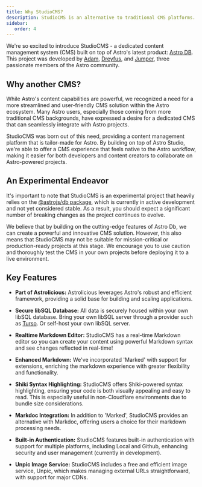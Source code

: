 ```yaml
---
title: Why StudioCMS?
description: StudioCMS is an alternative to traditional CMS platforms. It is a headless CMS that relies on Astro DB and Astro to deliver a seamless content management experience.
sidebar:
   order: 4
---
```


We're so excited to introduce StudioCMS - a dedicated content management system (CMS) built on top of Astro's latest product: [Astro DB](https://docs.astro.build/en/guides/astro-db/). This project was developed by [Adam](https://github.com/Adammatthiesen), [Dreyfus](https://github.com/dreyfus92), and [Jumper](https://github.com/jdtjenkins), three passionate members of the Astro community.

## Why another CMS?

While Astro's content capabilities are powerful, we recognized a need for a more streamlined and user-friendly CMS solution within the Astro ecosystem. Many Astro users, especially those coming from more traditional CMS backgrounds, have expressed a desire for a dedicated CMS that can seamlessly integrate with Astro projects.

StudioCMS was born out of this need, providing a content management platform that is tailor-made for Astro. By building on top of Astro Studio, we're able to offer a CMS experience that feels native to the Astro workflow, making it easier for both developers and content creators to collaborate on Astro-powered projects.

## An Experimental Endeavor

It's important to note that StudioCMS is an experimental project that heavily relies on the [@astrojs/db package](https://github.com/withastro/astro/tree/main/packages/db), which is currently in active development and not yet considered stable. As a result, you should expect a significant number of breaking changes as the project continues to evolve.

We believe that by building on the cutting-edge features of Astro Db, we can create a powerful and innovative CMS solution. However, this also means that StudioCMS may not be suitable for mission-critical or production-ready projects at this stage. We encourage you to use caution and thoroughly test the CMS in your own projects before deploying it to a live environment.

## Key Features

- **Part of Astrolicious:** Astrolicious leverages Astro's robust and efficient framework, providing a solid base for building and scaling applications.

- **Secure libSQL Database:** All data is securely housed within your own libSQL database. Bring your own libSQL server through a provider such as [Turso](https://turso.tech/). Or self-host your own libSQL server.

- **Realtime Markdown Editor:** StudioCMS has a real-time Markdown editor so you can create your content using powerful Markdown syntax and see changes reflected in real-time!

- **Enhanced Markdown:** We've incorporated 'Marked' with support for extensions, enriching the markdown experience with greater flexibility and functionality.

- **Shiki Syntax Highlighting:** StudioCMS offers Shiki-powered syntax highlighting, ensuring your code is both visually appealing and easy to read. This is especially useful in non-Cloudflare environments due to bundle size considerations.

- **Markdoc Integration:** In addition to 'Marked', StudioCMS provides an alternative with Markdoc, offering users a choice for their markdown processing needs.

- **Built-in Authentication:** StudioCMS features built-in authentication with support for multiple platforms, including Local and Github, enhancing security and user management (currently in development).

- **Unpic Image Service:** StudioCMS includes a free and efficient image service, Unpic, which makes managing external URLs straightforward, with support for major CDNs.
